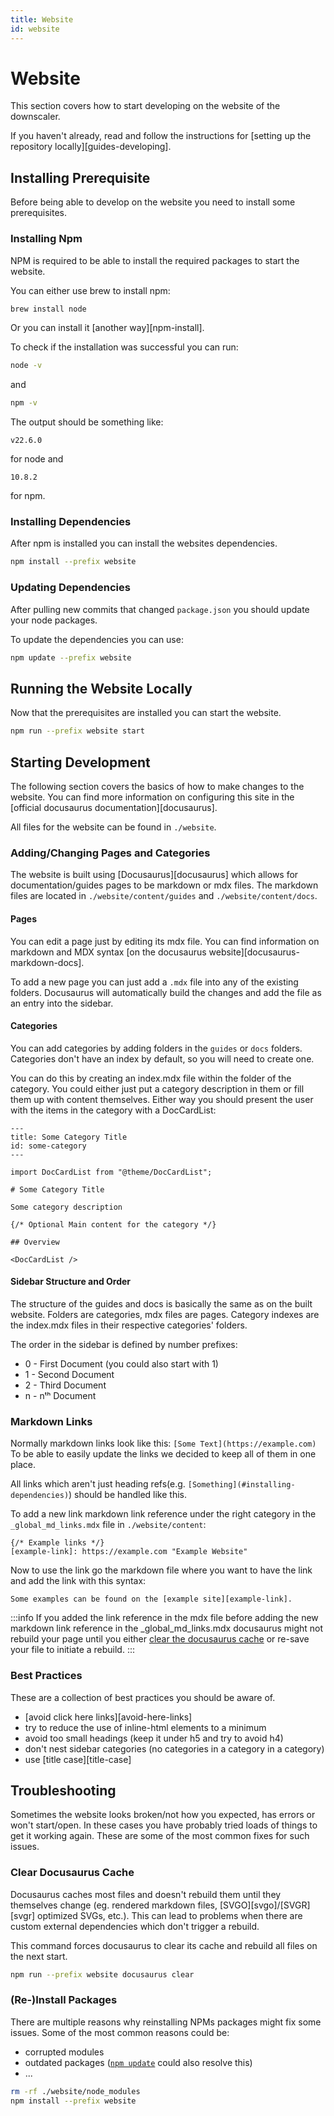 ```yaml
---
title: Website
id: website
---
```


# Website

This section covers how to start developing on the website of the downscaler.

If you haven't already, read and follow the instructions for [setting up the repository locally][guides-developing].

## Installing Prerequisite

Before being able to develop on the website you need to install some prerequisites.

### Installing Npm

NPM is required to be able to install the required packages to start the website.

You can either use brew to install npm:

```bash
brew install node
```

Or you can install it [another way][npm-install].

To check if the installation was successful you can run:

```bash
node -v
```

and

```bash
npm -v
```

The output should be something like:

```text
v22.6.0
```

for node and

```text
10.8.2
```

for npm.

### Installing Dependencies

After npm is installed you can install the websites dependencies.

```bash
npm install --prefix website
```

### Updating Dependencies

After pulling new commits that changed `package.json` you should update your node packages.

To update the dependencies you can use:

```bash
npm update --prefix website
```

## Running the Website Locally

Now that the prerequisites are installed you can start the website.

```bash
npm run --prefix website start
```

## Starting Development

The following section covers the basics of how to make changes to the website.
You can find more information on configuring this site in the [official docusaurus documentation][docusaurus].

All files for the website can be found in `./website`.

### Adding/Changing Pages and Categories

The website is built using [Docusaurus][docusaurus] which allows for documentation/guides pages to be markdown or mdx files.
The markdown files are located in `./website/content/guides` and `./website/content/docs`.

#### Pages

You can edit a page just by editing its mdx file.
You can find information on markdown and MDX syntax [on the docusaurus website][docusaurus-markdown-docs].

To add a new page you can just add a `.mdx` file into any of the existing folders.
Docusaurus will automatically build the changes and add the file as an entry into the sidebar.

#### Categories

You can add categories by adding folders in the `guides` or `docs` folders.
Categories don't have an index by default, so you will need to create one.

You can do this by creating an index.mdx file within the folder of the category.
You could either just put a category description in them or fill them up with content themselves.
Either way you should present the user with the items in the category with a DocCardList:

```mdx title="index.mdx" showLineNumbers
---
title: Some Category Title
id: some-category
---

import DocCardList from "@theme/DocCardList";

# Some Category Title

Some category description

{/* Optional Main content for the category */}

## Overview

<DocCardList />
```

#### Sidebar Structure and Order

The structure of the guides and docs is basically the same as on the built website.
Folders are categories, mdx files are pages.
Category indexes are the index.mdx files in their respective categories' folders.

The order in the sidebar is defined by number prefixes:

- 0 - First Document (you could also start with 1)
- 1 - Second Document
- 2 - Third Document
- n - nᵗʰ Document

### Markdown Links

Normally markdown links look like this: `[Some Text](https://example.com)`
To be able to easily update the links we decided to keep all of them in one place.

All links which aren't just heading refs(e.g. `[Something](#installing-dependencies)`)
should be handled like this.

To add a new link markdown link reference under the right category in the `_global_md_links.mdx` file in `./website/content`:

```mdx title="website/content/_global_md_links.mdx"
{/* Example links */}
[example-link]: https://example.com "Example Website"
```

Now to use the link go the markdown file where you want to have the link and add the link with this syntax:

```mdx
Some examples can be found on the [example site][example-link].
```

:::info
If you added the link reference in the mdx file
before adding the new markdown link reference in the \_global_md_links.mdx
docusaurus might not rebuild your page until you either
[clear the docusaurus cache](#clear-docusaurus-cache)
or re-save your file to initiate a rebuild.
:::

### Best Practices

These are a collection of best practices you should be aware of.

- [avoid click here links][avoid-here-links]
- try to reduce the use of inline-html elements to a minimum
- avoid too small headings (keep it under h5 and try to avoid h4)
- don't nest sidebar categories (no categories in a category in a category)
- use [title case][title-case]

## Troubleshooting

Sometimes the website looks broken/not how you expected, has errors or won't start/open.
In these cases you have probably tried loads of things to get it working again.
These are some of the most common fixes for such issues.

### Clear Docusaurus Cache

Docusaurus caches most files and doesn't rebuild them until they themselves change (eg. rendered markdown files, [SVGO][svgo]/[SVGR][svgr] optimized SVGs, etc.).
This can lead to problems when there are custom external dependencies which don't trigger a rebuild.

This command forces docusaurus to clear its cache and rebuild all files on the next start.

```bash
npm run --prefix website docusaurus clear
```

### (Re-)Install Packages

There are multiple reasons why reinstalling NPMs packages might fix some issues.
Some of the most common reasons could be:

- corrupted modules
- outdated packages ([`npm update`](#updating-dependencies) could also resolve this)
- ...

```bash
rm -rf ./website/node_modules
npm install --prefix website
```
